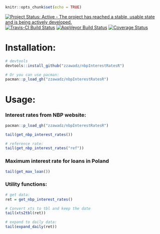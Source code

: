 ```r
knitr::opts_chunk$set(echo = TRUE)
```

[![Project Status: Active - The project has reached a stable, usable state and is being actively developed.](https://www.repostatus.org/badges/latest/active.svg)](https://www.repostatus.org/#active)
[![Travis-CI Build Status](https://travis-ci.org/zzawadz/nbpInterestRatesR.svg?branch=master)](https://travis-ci.org/zzawadz/nbpInterestRatesR)
[![AppVeyor Build Status](https://ci.appveyor.com/api/projects/status/github/zzawadz/nbpInterestRatesR?branch=master&svg=true)](https://ci.appveyor.com/project/zzawadz/nbpInterestRatesR)
[![Coverage Status](https://img.shields.io/codecov/c/github/zzawadz/nbpInterestRatesR/master.svg)](https://codecov.io/github/zzawadz/nbpInterestRatesR?branch=master)

# Installation:

```r
# devtools
devtools::install_github("zzawadz/nbpInterestRatesR")

# Or you can use pacman:
pacman::p_load_gh("zzawadz/nbpInterestRatesR")
```

# Usage:

### Interest rates from NBP website:

```r
pacman::p_load_gh("zzawadz/nbpInterestRatesR")

tail(get_nbp_interest_rates())

# reference rate:
tail(get_nbp_interest_rates("ref"))

```

### Maximum interest rate for loans in Poland

```r
tail(get_max_loan())
```

### Utility functions:

```r

# get data:
ret = get_nbp_interest_rates()

# Convert xts to tbl and keep the date
tail(xts2tbl(ret))

# expand to daily data:
tail(expand_daily(ret))
```
